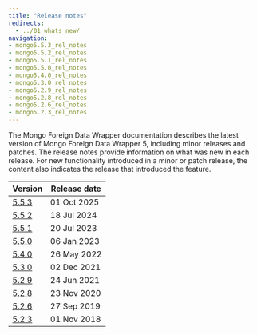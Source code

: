 ```yaml
---
title: "Release notes"
redirects:
  - ../01_whats_new/
navigation:
- mongo5.5.3_rel_notes
- mongo5.5.2_rel_notes
- mongo5.5.1_rel_notes
- mongo5.5.0_rel_notes
- mongo5.4.0_rel_notes
- mongo5.3.0_rel_notes
- mongo5.2.9_rel_notes
- mongo5.2.8_rel_notes
- mongo5.2.6_rel_notes
- mongo5.2.3_rel_notes
---
```


The Mongo Foreign Data Wrapper documentation describes the latest version of Mongo Foreign Data Wrapper 5, including minor releases and patches. The release notes provide information on what was new in each release. For new functionality introduced in a minor or patch release, the content also indicates the release that introduced the feature.

| Version                       | Release date |
|-------------------------------|--------------|
| [5.5.3](mongo5.5.3_rel_notes) | 01 Oct 2025  |
| [5.5.2](mongo5.5.2_rel_notes) | 18 Jul 2024  |
| [5.5.1](mongo5.5.1_rel_notes) | 20 Jul 2023  |
| [5.5.0](mongo5.5.0_rel_notes) | 06 Jan 2023  |
| [5.4.0](mongo5.4.0_rel_notes) | 26 May 2022  |
| [5.3.0](mongo5.3.0_rel_notes) | 02 Dec 2021  |
| [5.2.9](mongo5.2.9_rel_notes) | 24 Jun 2021  |
| [5.2.8](mongo5.2.8_rel_notes) | 23 Nov 2020  |
| [5.2.6](mongo5.2.8_rel_notes) | 27 Sep 2019  |
| [5.2.3](mongo5.2.8_rel_notes) | 01 Nov 2018  |


